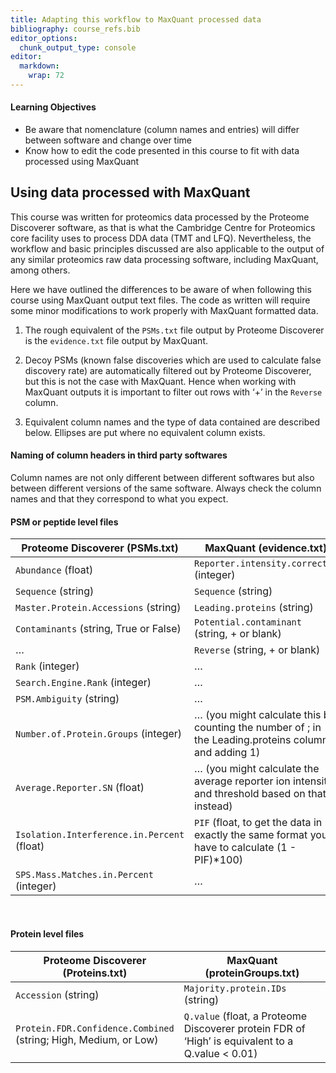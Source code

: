 ```yaml
---
title: Adapting this workflow to MaxQuant processed data 
bibliography: course_refs.bib
editor_options: 
  chunk_output_type: console
editor: 
  markdown: 
    wrap: 72
---
```


::: callout-tip
#### Learning Objectives

-   Be aware that nomenclature (column names and entries) will differ between 
software and change over time
-   Know how to edit the code presented in this course to fit with data processed 
using MaxQuant
:::

## Using data processed with MaxQuant

This course was written for proteomics data processed by the Proteome Discoverer
software, as that is what the Cambridge Centre for Proteomics core facility uses 
to process DDA data (TMT and LFQ). Nevertheless, the workflow and basic principles
discussed are also applicable to the output of any similar proteomics raw data 
processing software, including MaxQuant, among others.

Here we have outlined the differences to be aware of when following this course 
using MaxQuant output text files. The code as written will require some minor 
modifications to work properly with MaxQuant formatted data.

1. The rough equivalent of the `PSMs.txt` file output by Proteome Discoverer is 
the `evidence.txt` file output by MaxQuant.

2. Decoy PSMs (known false discoveries which are used to calculate false discovery
rate) are automatically filtered out by Proteome Discoverer, but this is not the 
case with MaxQuant. Hence when working with MaxQuant outputs it is important to
filter out rows with '+' in the `Reverse` column.

3. Equivalent column names and the type of data contained are described below. 
Ellipses are put where no equivalent column exists. 
<!-- (PD PSMs.txt column = MaxQuant evidence.txt column): -->

::: {.callout-note}
#### Naming of column headers in third party softwares
Column names are not only different between different softwares but also
between different versions of the same software. Always check the column
names and that they correspond to what you expect.
:::

#### PSM or peptide level files

| Proteome Discoverer (PSMs.txt) | MaxQuant (evidence.txt) |
| ----------- | ----------- |
| `Abundance` (float) | `Reporter.intensity.corrected` (integer) |
| `Sequence` (string) | `Sequence` (string) |
| `Master.Protein.Accessions` (string) | `Leading.proteins` (string) |
| `Contaminants` (string, True or False) | `Potential.contaminant` (string, + or blank) |
| ... | `Reverse` (string, + or blank) |
| `Rank` (integer) | ... |
| `Search.Engine.Rank` (integer) | ... |
| `PSM.Ambiguity` (string) | ... |
| `Number.of.Protein.Groups` (integer) | ... (you might calculate this by counting the number of ; in the Leading.proteins column and adding 1) |
| `Average.Reporter.SN` (float) | ... (you might calculate the average reporter ion intensity and threshold based on that instead) |
| `Isolation.Interference.in.Percent` (float) | `PIF` (float, to get the data in exactly the same format you have to calculate (1 - PIF)*100) |
| `SPS.Mass.Matches.in.Percent` (integer) | ... |

<!-- * `Abundance` (float) = `Reporter.intensity.corrected` (integer) -->
<!-- * `Sequence` (string) = `Sequence` (string) -->
<!-- * `Master.Protein.Accessions` (string) = `Leading.proteins` (string) -->
<!-- * `Master.Protein.Descriptions` (string) = ... -->
<!-- * `Contaminants` (string, True or False) = `Potential.contaminant` (string, + or blank) -->
<!-- * ... = `Reverse` (string, + or blank) -->
<!-- * `Rank` (integer) = ... -->
<!-- * `Search.Engine.Rank` (integer) = ... -->
<!-- * `PSM.Ambiguity` (string) = ... -->
<!-- * `Number.of.Protein.Groups` (integer) = ... (you might calculate this by counting the number of ; in the Leading.proteins column and adding 1) -->
<!-- * `Average.Reporter.SN` (float) = ... (you might calculate the average reporter ion intensity and threshold based on that instead) -->
<!-- * `Isolation.Interference.in.Percent` (float) = `PIF` (float, to get the data in exactly the same format you have to calculate (1 - PIF)*100) -->
<!-- * `SPS.Mass.Matches.in.Percent` (integer) = ... -->

<br>

#### Protein level files

| Proteome Discoverer (Proteins.txt) | MaxQuant (proteinGroups.txt) |
| ----------- | ----------- |
| `Accession` (string) | `Majority.protein.IDs` (string) |
| `Protein.FDR.Confidence.Combined` (string; High, Medium, or Low) | `Q.value` (float, a Proteome Discoverer protein FDR of 'High' is equivalent to a Q.value < 0.01)|


